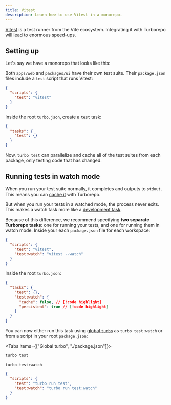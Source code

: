 ```yaml
---
title: Vitest
description: Learn how to use Vitest in a monorepo.
---
```



[Vitest](https://vitest.dev/) is a test runner from the Vite ecosystem. Integrating it with Turborepo will lead to enormous speed-ups.

<CreateTurboCallout />

## Setting up

Let's say we have a monorepo that looks like this:

<Files>
  <Folder name="apps" defaultOpen>
    <Folder name="web" defaultOpen>
      <File name="package.json" />
    </Folder>
  </Folder>
  <Folder name="packages" defaultOpen>
    <Folder name="ui" defaultOpen>
      <File name="package.json" />
    </Folder>
  </Folder>
</Files>

Both `apps/web` and `packages/ui` have their own test suite. Their `package.json` files include a `test` script that runs Vitest:

```json title="./apps/web/package.json"
{
  "scripts": {
    "test": "vitest"
  }
}
```

Inside the root `turbo.json`, create a `test` task:

```json title="./turbo.json"
{
  "tasks": {
    "test": {}
  }
}
```

Now, `turbo test` can parallelize and cache all of the test suites from each package, only testing code that has changed.

## Running tests in watch mode

When you run your test suite normally, it completes and outputs to `stdout`. This means you can [cache it](/repo/docs/crafting-your-repository/caching) with Turborepo.

But when you run your tests in a watched mode, the process never exits. This makes a watch task more like a [development task](/repo/docs/crafting-your-repository/developing-applications).

Because of this difference, we recommend specifying **two separate Turborepo tasks**: one for running your tests, and one for running them in watch mode. Inside your each `package.json` file for each workspace:

```json title="./apps/web/package.json"
{
  "scripts": {
    "test": "vitest",
    "test:watch": "vitest --watch"
  }
}
```

Inside the root `turbo.json`:

```json title="./turbo.json"
{
  "tasks": {
    "test": {},
    "test:watch": {
      "cache": false, // [!code highlight]
      "persistent": true // [!code highlight]
    }
  }
}
```

You can now either run this task using [global `turbo`](/repo/docs/getting-started/installation#installing-globally) as `turbo test:watch` or from a script in your root `package.json`:

<Tabs items={["Global turbo", "./package.json"]}>
<Tab value="Global turbo">

```bash title="Terminal"
turbo test
```

```bash title="Terminal"
turbo test:watch
```

</Tab>

<Tab value="./package.json">

```json title="./package.json"
{
  "scripts": {
    "test": "turbo run test",
    "test:watch": "turbo run test:watch"
  }
}
```

</Tab>

</Tabs>
